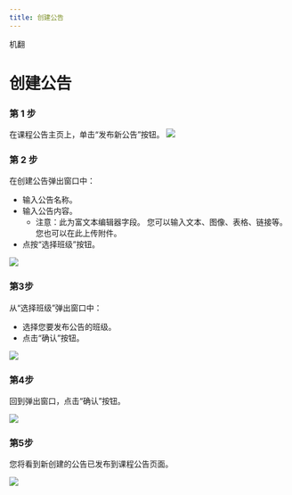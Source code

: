 ```yaml
--- 
title: 创建公告
--- 
```



机翻
# 创建公告

### 第 1 步 
 在课程公告主页上，单击“发布新公告”按钮。
![](/img/ulearning/teacher/announcement01.png)

### 第 2 步 
 在创建公告弹出窗口中： 
 - 输入公告名称。 
 - 输入公告内容。 
     - 注意：此为富文本编辑器字段。 您可以输入文本、图像、表格、链接等。 您也可以在此上传附件。 
 - 点按“选择班级”按钮。

![](/img/ulearning/teacher/announcement02.png)

### 第3步

从“选择班级”弹出窗口中：
- 选择您要发布公告的班级。
- 点击“确认”按钮。

![](/img/ulearning/teacher/announcement03.png)

### 第4步 
 回到弹出窗口，点击“确认”按钮。

![](/img/ulearning/teacher/announcement04.png)

### 第5步 
 您将看到新创建的公告已发布到课程公告页面。

![](/img/ulearning/teacher/announcement05.png)